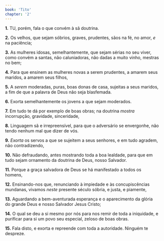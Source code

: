 ```yaml
---
book: 'Tito'
chapter: '2'
---
```


**1.** TU, porém, fala o que convém à sã doutrina.

**2.** Os velhos, que sejam sóbrios, graves, prudentes, sãos na fé, no amor, *e* na paciência;

**3.** As mulheres idosas, semelhantemente, que sejam sérias no seu viver, como convém a santas, não caluniadoras, não dadas a muito vinho, mestras no bem;

**4.** Para que ensinem as mulheres novas a serem prudentes, a amarem seus maridos, a amarem seus filhos,

**5.** A *serem* moderadas, puras, boas donas de casa, sujeitas a seus maridos, a fim de que a palavra de Deus não seja blasfemada.

**6.** Exorta semelhantemente os jovens a que sejam moderados.

**7.** Em tudo te dá por exemplo de boas obras; na doutrina *mostra* incorrupção, gravidade, sinceridade,

**8.** Linguagem sã e irrepreensível, para que o adversário se envergonhe, não tendo nenhum mal que dizer de vós.

**9.** *Exorta* os servos a que se sujeitem a seus senhores, e em tudo agradem, não contradizendo,

**10.** Não defraudando, antes mostrando toda a boa lealdade, para que em tudo sejam ornamento da doutrina de Deus, nosso Salvador.

**11.** Porque a graça salvadora de Deus se há manifestado a todos os homens,

**12.** Ensinando-nos que, renunciando à impiedade e às concupiscências mundanas, vivamos *neste* presente século sóbria, e justa, e piamente,

**13.** Aguardando a bem-aventurada esperança e o aparecimento da glória do grande Deus e nosso Salvador Jesus Cristo;

**14.** O qual se deu a si mesmo por nós para nos remir de toda a iniquidade, e purificar para si um povo seu especial, zeloso de boas obras.

**15.** Fala disto, e exorta e repreende com toda a autoridade. Ninguém te despreze.